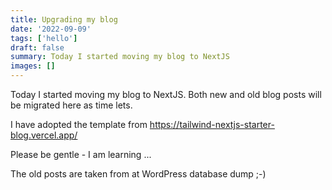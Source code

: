 ```yaml
---
title: Upgrading my blog
date: '2022-09-09'
tags: ['hello']
draft: false
summary: Today I started moving my blog to NextJS
images: []
---
```


Today I started moving my blog to NextJS. Both new and old blog posts will be migrated here as time lets.

I have adopted the template from https://tailwind-nextjs-starter-blog.vercel.app/

Please be gentle - I am learning ...

The old posts are taken from at WordPress database dump ;-)